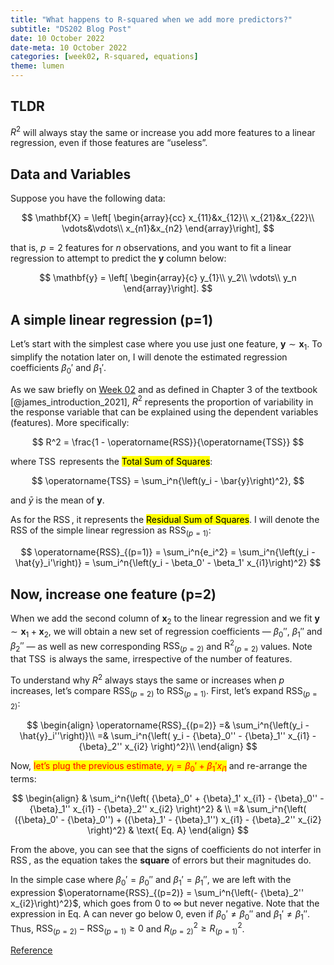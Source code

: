---
title: "What happens to R-squared when we add more predictors?"
subtitle: "DS202 Blog Post"
date: 10 October 2022
date-meta: 10 October 2022
categories: [week02, R-squared, equations]
theme: lumen
---

::: callout-tip
## TLDR

$R^2$ will always stay the same or increase you add more features to a linear regression, even if those features are "useless".

:::

## Data and Variables

Suppose you have the following data:

$$
\mathbf{X} = \left[
\begin{array}{cc}
x_{11}&x_{12}\\
x_{21}&x_{22}\\
\vdots&\vdots\\
x_{n1}&x_{n2} 
\end{array}\right],
$$

 that is, $p=2$ features for $n$ observations, and you want to fit a linear regression to attempt to predict the $\mathbf{y}$ column below:
 
$$
\mathbf{y} = \left[
\begin{array}{c}
y_{1}\\
y_2\\
\vdots\\
y_n
\end{array}\right].
$$


## A simple linear regression (p=1)

Let's start with the simplest case where you use just one feature, $\mathbf{y} \sim \mathbf{x}_1$. To simplify the notation later on, I will denote the estimated regression coefficients $\beta_0'$ and $\beta_1'$.

As we saw briefly on [Week 02](/weeks/week02/lecture.qmd) and as defined in Chapter 3 of the textbook [@james_introduction_2021], $R^2$ represents the proportion of variability in the response variable that can be explained using the dependent variables (features). More specifically:

$$
R^2 = \frac{1 - \operatorname{RSS}}{\operatorname{TSS}}
$$

where $\operatorname{TSS}$ represents the <mark>Total Sum of Squares</mark>:

$$
\operatorname{TSS} =  \sum_i^n{\left(y_i - \bar{y}\right)^2},
$$

and $\bar{y}$ is the mean of $\mathbf{y}$.

As for the $\operatorname{RSS}$, it represents the <mark>Residual Sum of Squares</mark>. I will denote the RSS of the simple linear regression as  $\operatorname{RSS}_{(p=1)}$:

$$
\operatorname{RSS}_{(p=1)} = \sum_i^n{e_i^2} = \sum_i^n{\left(y_i - \hat{y}_i'\right)} = \sum_i^n{\left(y_i - \beta_0' - \beta_1' x_{i1}\right)^2}
$$



## Now, increase one feature (p=2)

When we add the second column of $\mathbf{x}_2$ to the linear regression and we fit $\mathbf{y} \sim \mathbf{x}_1 + \mathbf{x}_2$, we will obtain a new set of regression coefficients — ${\beta}_0''$,  ${\beta}_1''$ and ${\beta}_2''$ — as well as new corresponding $\operatorname{RSS}_{(p=2)}$ and $\operatorname{R^2}_{(p=2)}$ values. Note that $\operatorname{TSS}$ is always the same, irrespective of the number of features.

To understand why $R^2$ always stays the same or increases when $p$ increases, let's compare $\operatorname{RSS}_{(p=2)}$ to $\operatorname{RSS}_{(p=1)}$. First, let's expand $\operatorname{RSS}_{(p=2)}$:

$$
\begin{align}
\operatorname{RSS}_{(p=2)} =& \sum_i^n{\left(y_i - \hat{y}_i''\right)}\\
                           =& \sum_i^n{\left( y_i - {\beta}_0'' - {\beta}_1'' x_{i1} - {\beta}_2'' x_{i2} \right)^2}\\
\end{align}
$$

Now, <mark style="color:red">let's plug the previous estimate, $y_i = \beta_0' + \beta_1' x_{i1}$</mark> and re-arrange the terms:

$$
\begin{align}
& \sum_i^n{\left( {\beta}_0' + {\beta}_1' x_{i1} - {\beta}_0'' - {\beta}_1'' x_{i1} - {\beta}_2'' x_{i2} \right)^2} & \\
=& \sum_i^n{\left( ({\beta}_0' - {\beta}_0'') + ({\beta}_1'  - {\beta}_1'') x_{i1} - {\beta}_2'' x_{i2} \right)^2} & \text{  Eq. A}
\end{align}
$$

From the above, you can see that the signs of coefficients do not interfer in $\operatorname{RSS}$, as the equation takes the **square** of errors but their magnitudes do. 

In the simple case where ${\beta}_0' = {\beta}_0''$ and ${\beta}_1' = {\beta}_1''$, we are left with the expression $\operatorname{RSS}_{(p=2)} = \sum_i^n{\left(- {\beta}_2'' x_{i2}\right)^2}$, which goes from $0$ to $\infty$ but never negative. Note that the expression in Eq. A can never go below 0, even if ${\beta}_0' \neq {\beta}_0''$ and ${\beta}_1' \neq {\beta}_1''$. Thus, $\operatorname{RSS}_{(p=2)} - \operatorname{RSS}_{(p=1)} \geq 0$ and  $R^2_{(p=2)} \geq R^2_{(p=1)}$.

<!-- 
<HIDDEN> A longer route:

We want to show that the following is always true:

$$
\begin{align}
\operatorname{RSS}_{(p=1)} \leq \operatorname{RSS}_{(p=2)}.
\end{align}
$$

So let's expand these expressions and see what we find.

$$
\begin{align}
\operatorname{RSS}_{(p=1)} &\leq \operatorname{RSS}_{(p=2)} & \text{}\\
\sum_i^n{\left(y_i - \hat{y}_i'\right)^2} &\leq \sum_i^n{\left(y_i - \hat{y}_i''\right)^2} & \text{expanding}\\
\sum_i^n{y_i^2 + (\hat{y}_i')^2 - 2y_i\hat{y}_i'} &\leq \sum_i^n{y_i^2 + (\hat{y}_i'')^2 - 2y_i\hat{y}_i''} & \text{expanding square}\\
\sum_i^n{(\hat{y}_i')^2 - 2y_i\hat{y}_i'} &\leq \sum_i^n{(\hat{y}_i'')^2 - 2y_i\hat{y}_i''} & \text{subtract} \sum_i^n{y_i^2}\\
\end{align}
$$

which, if we expand $\hat{y}_i'$ and $\hat{y}_i''$, we arrive at:

$$
\begin{align}
\sum_i^n{({\beta}_0' + {\beta}_1' x_{i1})^2 - 2y_i({\beta}_0' + {\beta}_1' x_{i1})} &\leq \sum_i^n{({\beta}_0'' + {\beta}_1'' x_{i1} + {\beta}_2'' x_{i2})^2 - 2y_i({\beta}_0'' + {\beta}_1'' x_{i1} + {\beta}_2'' x_{i2})} \\
\end{align}
$$

Keep on expanding:


$$
\begin{align}
\operatorname{RSS}_{(p=1)} &= \sum_i^n{{\beta}_0'^2 + ({\beta}_1' x_{i1})^2 + 2\beta_0'\beta_1'x_{i1} - 2y_i{\beta}_0' - 2y_i{\beta}_1' x_{i1}} \\ 
=& \sum_i^n{{\beta}_1'^2 x_{i1}^2 + (2\beta_0'\beta_1' - 2y_i{\beta}_1')x_{i1} + {\beta}_0'^2}
\end{align}
$$

$$
\begin{align}
\operatorname{RSS}_{(p=2)} &=
\sum_i^n{({\beta}_0'' + {\beta}_1'' x_{i1} + {\beta}_2'' x_{i2})^2 - 2y_i{\beta}_0'' - 2y_i{\beta}_1'' x_{i1} - 2y_i{\beta}_2'' x_{i2}} \\
\sum_i^n{{\beta}_0''^2 + ({\beta}_1'' x_{i1})^2 + ({\beta}_2'' x_{i2})^2 + 2 {\beta}_0''{\beta}_1'' x_{i1} + 2 {\beta}_1'' x_{i1} {\beta}_2'' x_{i2} + 2 {\beta}_2'' x_{i2}{\beta}_0 - 2y_i{\beta}_0'' - 2y_i{\beta}_1'' x_{i1} - 2y_i{\beta}_2'' x_{i2}} \\
\ldots
\end{align}
$$ -->


[Reference](https://math.stackexchange.com/questions/1976747/prove-that-r2-cannot-decrease-when-adding-a-variable)